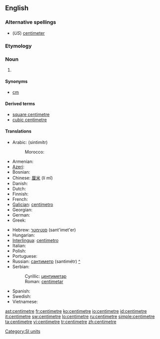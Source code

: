 ==English==

===Alternative spellings===
* (''US'') [[centimeter]]

===Etymology===
{{prefix|centi|metre}}

===Noun===
{{en-noun}}

# {{SI-unit|centi|metre|length}}

====Synonyms====
* [[cm]]

====Derived terms====
* [[square centimetre]]
* [[cubic centimetre]]

====Translations====
{{trans-top|one-hundredth of a metre}}
* Arabic: {{Arab|[[سنتميتر]]}} (sintimítr) {{m}}
*: Morocco: {{tø|ary|سنتيم|tr=santīm|sc=Arab}}
* Armenian: {{t-|hy|սանտիմետր|tr=santimetr|sc=Armn|xs=Armenian}}
* [[Azeri]]: {{t-|az|santimetr|xs=Azeri}}
* Bosnian: {{t-|bs|centimetar|m}}
* Chinese: [[厘米]] (lí mǐ)
* Danish: {{t-|da|centimeter}}
* Dutch: {{t+|nl|centimeter}}
* Finnish: {{t+|fi|senttimetri}}
* French: {{t+|fr|centimètre|m}}
* [[Galician]]: [[centímetro]] {{m}}
* Georgian: {{t-|ka|სანტიმეტრი|tr=santimetri|xs=Georgian}}
* German: {{t+|de|Zentimeter|m}}
* Greek: {{t+|el|εκατοστόμετρο|tr=hekatostómetro|sc=Grek}}
{{trans-mid}}
* Hebrew: [[סנטימטר]] (sant'imet'er) {{m}}
* Hungarian: {{t+|hu|centiméter}}
* [[Interlingua]]: [[centimetro]]
* Italian: {{t+|it|centimetro|m}}
* Polish: {{t+|pl|centymetr|m}}
* Portuguese: {{t+|pt|centímetro|m}}
* Russian: [[сантиметр]] (santimétr) [[:ru:сантиметр|^]] {{m}}
* Serbian:
*: Cyrillic: [[центиметар#Serbian|центиметар]] {{m}}
*: Roman: [[centimetar#Serbian|centimetar]] {{m}}
* Spanish: {{t+|es|centímetro|m}}
* Swedish: {{t+|sv|centimeter|c}}
* Vietnamese: {{t+|vi|xentimét|xs=Vietnamese}}
{{trans-bottom}}

[[Category:SI units]]

[[ast:centimetre]]
[[fr:centimetre]]
[[ko:centimetre]]
[[io:centimetre]]
[[id:centimetre]]
[[it:centimetre]]
[[sw:centimetre]]
[[lo:centimetre]]
[[ru:centimetre]]
[[simple:centimetre]]
[[ta:centimetre]]
[[vi:centimetre]]
[[tr:centimetre]]
[[zh:centimetre]]